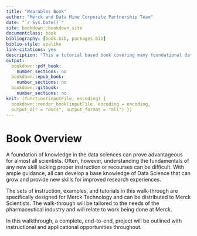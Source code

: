 ```yaml
--- 
title: "Wearables Book"
author: "Merck and Data Mine Corporate Partnership Team"
date: "`r Sys.Date()`"
site: bookdown::bookdown_site
documentclass: book
bibliography: [book.bib, packages.bib]
biblio-style: apalike
link-citations: yes
description: "This a tutorial based book covering many foundational data science skills and using applying these skills to a complete, end-to-end project."
output:
  bookdown::pdf_book:
    number_sections: no
  bookdown::epub_book:
    number_sections: no
  bookdown::gitbook:
    number_sections: no
knit: (function(inputFile, encoding) {
  bookdown::render_book(inputFile, encoding = encoding,
  output_dir = "docs", output_format = "all") })
---
```


# Book Overview

A foundation of knowledge in the data sciences can prove advantageous for almost all scientists. Often, however, understanding the fundamentals of any new skill lacking proper instruction or recourses can be difficult. With ample guidance, all can develop a base knowledge of Data Science that can grow and provide new skills for improved research experiences. 

The sets of instruction, examples, and tutorials in this walk-through are specifically designed for Merck Technology and can be distributed to Merck Scientists. The walk-through will be tailored to the needs of the pharmaceutical industry and will relate to work being done at Merck.

In this walkthrough, a complete, end-to-end, project will be outlined with instructional and applicational opportunities throughout. 
